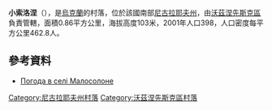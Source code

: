 {{coord|47|37|11|N|31|36|16|E|scale:100000|display=title}}

'''小索洛涅'''（{{lang-uk|Малосолоне}}），是[[烏克蘭|烏克蘭]]的村落，位於該國南部[[尼古拉耶夫州|尼古拉耶夫州]]，由[[沃茲涅先斯克區|沃茲涅先斯克區]]負責管轄，面積0.86平方公里，海拔高度103米，2001年人口398，人口密度每平方公里462.8人。

==參考資料==
* [http://weather.in.ua/ua/nikolaevskaja/14875 Погода в селі Малосолоне] {{Wayback|url=http://weather.in.ua/ua/nikolaevskaja/14875 |date=20160607063355 }}

[[Category:尼古拉耶夫州村落|Category:尼古拉耶夫州村落]]
[[Category:沃茲涅先斯克區村落|Category:沃茲涅先斯克區村落]]


{{Mykolaiv-geo-stub}}